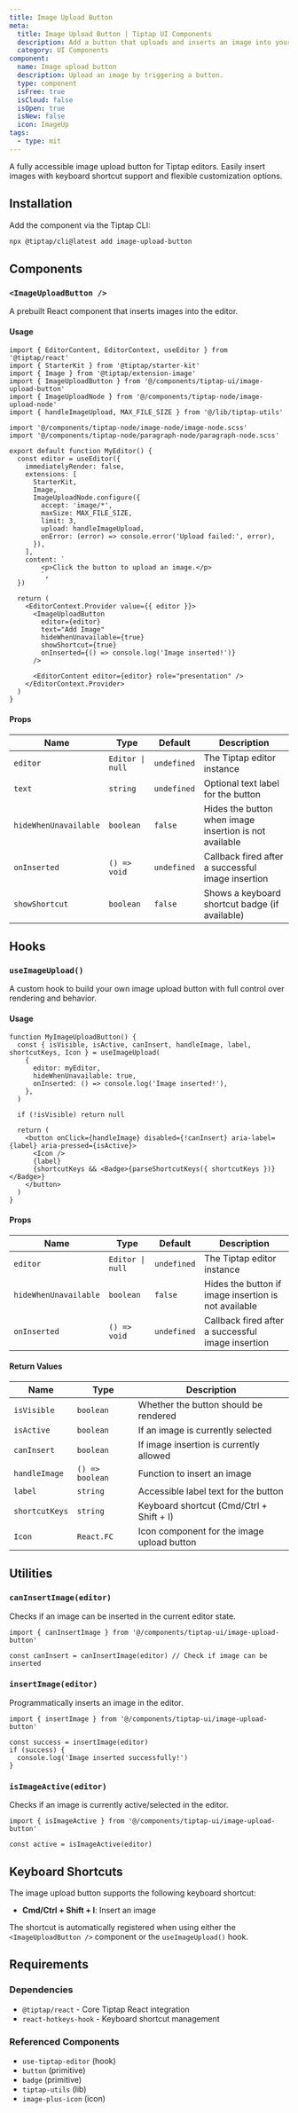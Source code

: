```yaml
---
title: Image Upload Button
meta:
  title: Image Upload Button | Tiptap UI Components
  description: Add a button that uploads and inserts an image into your Tiptap editor. More in the documentation!
  category: UI Components
component:
  name: Image upload button
  description: Upload an image by triggering a button.
  type: component
  isFree: true
  isCloud: false
  isOpen: true
  isNew: false
  icon: ImageUp
tags:
  - type: mit
---
```



A fully accessible image upload button for Tiptap editors. Easily insert images with keyboard shortcut support and flexible customization options.

<CodeDemo isScrollable src="https://template.tiptap.dev/preview/tiptap-ui/image-upload-button" />

## Installation

Add the component via the Tiptap CLI:

```bash
npx @tiptap/cli@latest add image-upload-button
```

## Components

### `<ImageUploadButton />`

A prebuilt React component that inserts images into the editor.

#### Usage

```tsx
import { EditorContent, EditorContext, useEditor } from '@tiptap/react'
import { StarterKit } from '@tiptap/starter-kit'
import { Image } from '@tiptap/extension-image'
import { ImageUploadButton } from '@/components/tiptap-ui/image-upload-button'
import { ImageUploadNode } from '@/components/tiptap-node/image-upload-node'
import { handleImageUpload, MAX_FILE_SIZE } from '@/lib/tiptap-utils'

import '@/components/tiptap-node/image-node/image-node.scss'
import '@/components/tiptap-node/paragraph-node/paragraph-node.scss'

export default function MyEditor() {
  const editor = useEditor({
    immediatelyRender: false,
    extensions: [
      StarterKit,
      Image,
      ImageUploadNode.configure({
        accept: 'image/*',
        maxSize: MAX_FILE_SIZE,
        limit: 3,
        upload: handleImageUpload,
        onError: (error) => console.error('Upload failed:', error),
      }),
    ],
    content: `
        <p>Click the button to upload an image.</p>
        `,
  })

  return (
    <EditorContext.Provider value={{ editor }}>
      <ImageUploadButton
        editor={editor}
        text="Add Image"
        hideWhenUnavailable={true}
        showShortcut={true}
        onInserted={() => console.log('Image inserted!')}
      />

      <EditorContent editor={editor} role="presentation" />
    </EditorContext.Provider>
  )
}
```

#### Props

| Name                  | Type             | Default     | Description                                            |
| --------------------- | ---------------- | ----------- | ------------------------------------------------------ |
| `editor`              | `Editor \| null` | `undefined` | The Tiptap editor instance                             |
| `text`                | `string`         | `undefined` | Optional text label for the button                     |
| `hideWhenUnavailable` | `boolean`        | `false`     | Hides the button when image insertion is not available |
| `onInserted`          | `() => void`     | `undefined` | Callback fired after a successful image insertion      |
| `showShortcut`        | `boolean`        | `false`     | Shows a keyboard shortcut badge (if available)         |

## Hooks

### `useImageUpload()`

A custom hook to build your own image upload button with full control over rendering and behavior.

#### Usage

```tsx
function MyImageUploadButton() {
  const { isVisible, isActive, canInsert, handleImage, label, shortcutKeys, Icon } = useImageUpload(
    {
      editor: myEditor,
      hideWhenUnavailable: true,
      onInserted: () => console.log('Image inserted!'),
    },
  )

  if (!isVisible) return null

  return (
    <button onClick={handleImage} disabled={!canInsert} aria-label={label} aria-pressed={isActive}>
      <Icon />
      {label}
      {shortcutKeys && <Badge>{parseShortcutKeys({ shortcutKeys })}</Badge>}
    </button>
  )
}
```

#### Props

| Name                  | Type             | Default     | Description                                          |
| --------------------- | ---------------- | ----------- | ---------------------------------------------------- |
| `editor`              | `Editor \| null` | `undefined` | The Tiptap editor instance                           |
| `hideWhenUnavailable` | `boolean`        | `false`     | Hides the button if image insertion is not available |
| `onInserted`          | `() => void`     | `undefined` | Callback fired after a successful image insertion    |

#### Return Values

| Name           | Type            | Description                                |
| -------------- | --------------- | ------------------------------------------ |
| `isVisible`    | `boolean`       | Whether the button should be rendered      |
| `isActive`     | `boolean`       | If an image is currently selected          |
| `canInsert`    | `boolean`       | If image insertion is currently allowed    |
| `handleImage`  | `() => boolean` | Function to insert an image                |
| `label`        | `string`        | Accessible label text for the button       |
| `shortcutKeys` | `string`        | Keyboard shortcut (Cmd/Ctrl + Shift + I)   |
| `Icon`         | `React.FC`      | Icon component for the image upload button |

## Utilities

### `canInsertImage(editor)`

Checks if an image can be inserted in the current editor state.

```tsx
import { canInsertImage } from '@/components/tiptap-ui/image-upload-button'

const canInsert = canInsertImage(editor) // Check if image can be inserted
```

### `insertImage(editor)`

Programmatically inserts an image in the editor.

```tsx
import { insertImage } from '@/components/tiptap-ui/image-upload-button'

const success = insertImage(editor)
if (success) {
  console.log('Image inserted successfully!')
}
```

### `isImageActive(editor)`

Checks if an image is currently active/selected in the editor.

```tsx
import { isImageActive } from '@/components/tiptap-ui/image-upload-button'

const active = isImageActive(editor)
```

## Keyboard Shortcuts

The image upload button supports the following keyboard shortcut:

- **Cmd/Ctrl + Shift + I**: Insert an image

The shortcut is automatically registered when using either the `<ImageUploadButton />` component or the `useImageUpload()` hook.

## Requirements

### Dependencies

- `@tiptap/react` - Core Tiptap React integration
- `react-hotkeys-hook` - Keyboard shortcut management

### Referenced Components

- `use-tiptap-editor` (hook)
- `button` (primitive)
- `badge` (primitive)
- `tiptap-utils` (lib)
- `image-plus-icon` (icon)
